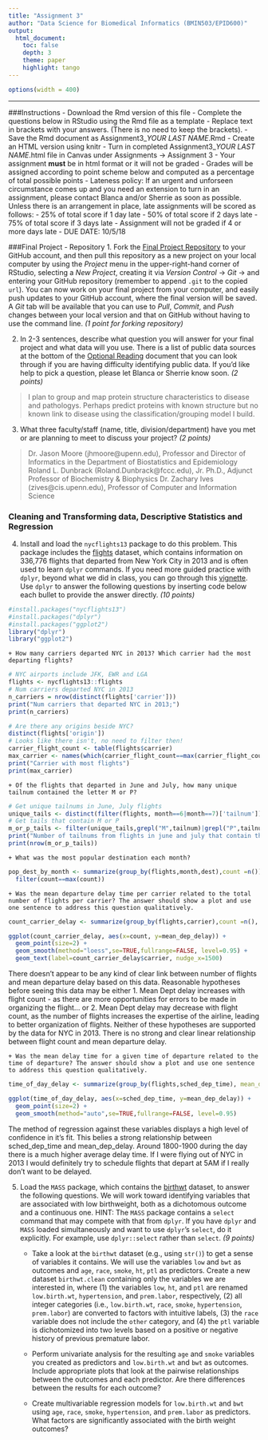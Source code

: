 ```yaml
---
title: "Assignment 3"
author: "Data Science for Biomedical Informatics (BMIN503/EPID600)"
output: 
  html_document:
    toc: false 
    depth: 3 
    theme: paper 
    highlight: tango
---
```

    
```r
options(width = 400)
```   
***

###Instructions
- Download the Rmd version of this file
- Complete the questions below in RStudio using the Rmd file as a template 
- Replace text in brackets with your answers. (There is no need to keep the brackets).
- Save the Rmd document as Assignment3_*YOUR LAST NAME*.Rmd
- Create an HTML version using knitr
- Turn in completed Assignment3_*YOUR LAST NAME*.html file in Canvas under Assignments -> Assignment 3
- Your assignment **must** be in html format or it will not be graded
- Grades will be assigned according to point scheme below and computed as a percentage of total possible points
- Lateness policy: If an urgent and unforseen circumstance comes up and you need an extension to turn in an assignment, please contact Blanca and/or Sherrie as soon as possible. Unless there is an arrangement in place, late assignments will be scored as follows: 
    - 25% of total score if 1 day late
    - 50% of total score if 2 days late
    - 75%  of total score if 3 days late
    - Assignment will not be graded if 4 or more days late
- DUE DATE: 10/5/18


###Final Project - Repository
1. Fork the [Final Project Repository](https://github.com/HimesGroup/BMIN503_Final_Project) to your GitHub account, and then pull this repository as a new project on your local computer by using the _Project_ menu in the upper-right-hand corner of RStudio, selecting a _New Project_, creating it via _Version Control_ -> _Git_ -> and entering your GitHub repository (remember to append `.git` to the copied `url`). You can now work on your final project from your computer, and easily push updates to your GitHub account, where the final version will be saved. A _Git_ tab will be available that you can use to _Pull_, _Commit_, and _Push_ changes between your local version and that on GitHub without having to use the command line. *(1 point for forking repository)*

2. In 2-3 sentences, describe what question you will answer for your final project and what data will you use. There is a list of public data sources at the bottom of the [Optional Reading](https://github.com/HimesGroup/BMIN503/blob/master/Module1_Optional_Reading.Rmd) document that you can look through if you are having difficulty identifying public data. If you'd like help to pick a question, please let Blanca or Sherrie know soon. *(2 points)*

> I plan to group and map protein structure characteristics to disease and pathologys. Perhaps predict proteins with known structure but no known link to disease using the classification/grouping model I build.

3. What three faculty/staff (name, title, division/department) have you met or are planning to meet to discuss your project? *(2 points)*

> Dr. Jason Moore (jhmoore@upenn.edu), Professor and Director of Informatics in the Department of Biostatistics and Epidemiology
> Roland L. Dunbrack (Roland.Dunbrack@fccc.edu), Jr. Ph.D., Adjunct Professor of Biochemistry & Biophysics
> Dr. Zachary Ives (zives@cis.upenn.edu), Professor of Computer and Information Science 

### Cleaning and Transforming data, Descriptive Statistics and Regression
4. Install and load the `nycflights13` package to do this problem. This package includes the [flights](https://www.rdocumentation.org/packages/nycflights13/versions/1.0.0/topics/flights) dataset, which contains information on 336,776 flights that departed from New York City in 2013 and is often used to learn `dplyr` commands. If you need more guided practice with `dplyr`, beyond what we did in class, you can go through this [vignette](https://cran.r-project.org/web/packages/dplyr/vignettes/dplyr.html). Use `dplyr` to answer the following questions by inserting code below each bullet to provide the answer directly. *(10 points)*

```r
#install.packages("nycflights13")
#install.packages("dplyr")
#install.packages("ggplot2")
library("dplyr")
library("ggplot2")
```


    + How many carriers departed NYC in 2013? Which carrier had the most departing flights?
  
```r
# NYC airports include JFK, EWR and LGA
flights <- nycflights13::flights
# Num carriers departed NYC in 2013
n_carriers = nrow(distinct(flights['carrier']))
print("Num carriers that departed NYC in 2013;")
print(n_carriers)

# Are there any origins beside NYC?
distinct(flights['origin'])
# Looks like there isn't, no need to filter then!
carrier_flight_count <- table(flights$carrier)
max_carrier <- names(which(carrier_flight_count==max(carrier_flight_count)))
print("Carrier with most flights")
print(max_carrier)
```

    
    + Of the flights that departed in June and July, how many unique tailnum contained the letter M or P?
    
```r
# Get unique tailnums in June, July flights
unique_tails <- distinct(filter(flights, month==6|month==7)['tailnum'])
# Get tails that contain M or P
m_or_p_tails <- filter(unique_tails,grepl("M",tailnum)|grepl("P",tailnum))
print("Number of tailnums from flights in june and july that contain the letter M or P.")
print(nrow(m_or_p_tails))
```
  

    + What was the most popular destination each month?
    
```r
pop_dest_by_month <- summarize(group_by(flights,month,dest),count =n()) %>%
  filter(count==max(count))
```
    
    + Was the mean departure delay time per carrier related to the total number of flights per carrier? The answer should show a plot and use one sentence to address this question qualitatively.
    
```r
count_carrier_delay <- summarize(group_by(flights,carrier),count =n(), mean_dep_delay=mean(dep_delay, na.rm=T))

ggplot(count_carrier_delay, aes(x=count, y=mean_dep_delay)) +
  geom_point(size=2) + 
  geom_smooth(method="loess",se=TRUE,fullrange=FALSE, level=0.95) +
  geom_text(label=count_carrier_delay$carrier, nudge_x=1500)
```

There doesn't appear to be any kind of clear link between number of flights and mean departure delay based on this data. Reasonable hypotheses before seeing this data may be either 1. Mean Dept delay increases with flight count - as there are more opportunities for errors to be made in organizing the flight... or 2. Mean Dept delay may decrease with flight count, as the number of flights increases the expertise of the airline, leading to better organization of flights. Neither of these hypotheses are supported by the data for NYC in 2013. There is no strong and clear linear relationship between flight count and mean departure delay.
    
    + Was the mean delay time for a given time of departure related to the time of departure? The answer should show a plot and use one sentence to address this question qualitatively.
    
```r
time_of_day_delay <- summarize(group_by(flights,sched_dep_time), mean_dep_delay=mean(dep_delay, na.rm=T))

ggplot(time_of_day_delay, aes(x=sched_dep_time, y=mean_dep_delay)) +
  geom_point(size=2) + 
  geom_smooth(method="auto",se=TRUE,fullrange=FALSE, level=0.95)
```

The method of regression against these variables displays a high level of confidence in it's fit. This belies a strong relationship between sched_dep_time and mean_dep_delay. Around 1800-1900 during the day there is a much higher average delay time. If I were flying out of NYC in 2013 I would definitely try to schedule flights that depart at 5AM if I really don't want to be delayed.


5. Load the `MASS` package, which contains the  [birthwt](https://stat.ethz.ch/R-manual/R-devel/library/MASS/html/birthwt.html) dataset, to answer the following questions. We will work toward identifying variables that are associated with low birthweight, both as a dichotomous outcome and a continuous one. HINT: The `MASS` package contains a `select` command that may compete with that from `dplyr`. If you have `dplyr` and `MASS` loaded simultaneously and want to use `dplyr`'s `select`, do it explicitly. For example, use `dplyr::select` rather than `select`. *(9 points)*

    + Take a look at the `birthwt` dataset (e.g., using `str()`) to get a sense of variables it contains. We will use the variables `low` and `bwt` as outcomes and `age`, `race`, `smoke`, `ht`, `ptl` as predictors. Create a new dataset `birthwt.clean` containing only the variables we are interested in, where (1) the variables `low`, `ht`, and `ptl` are renamed `low.birth.wt`, `hypertension`, and `prem.labor`, respectively, (2) all integer categories (i.e., `low.birth.wt`, `race`, `smoke`, `hypertension`, `prem.labor`) are converted to factors with intuitive labels, (3) the `race` variable does not include the `other` category, and (4) the `ptl` variable is dichotomized into two levels based on a positive or negative history of previous premature labor. 
    
    + Perform univariate analysis for the resulting `age` and `smoke` variables you created as predictors and `low.birth.wt` and `bwt` as outcomes. Include appropriate plots that look at the pairwise relationships between the outcomes and each predictor. Are there differences between the results for each outcome?
    
    + Create multivariable regression models for `low.birth.wt` and `bwt` using `age`, `race`, `smoke`, `hypertension`, and `prem.labor` as predictors. What factors are significantly associated with the birth weight outcomes?




